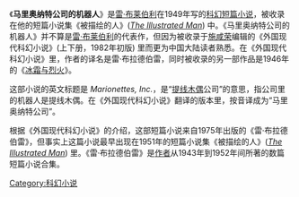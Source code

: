 {{Link style|time=2015-12-12T07:12:13+00:00}}
{{unreferenced|time=2008-1-6}}

《'''马里奥纳特公司的机器人'''》是[[雷·布莱伯利|雷·布莱伯利]]在1949年写的[[科幻|科幻]][[短篇小说|短篇小说]]，被收录在他的短篇小说集《被描绘的人》(''[[:en:The_Illustrated_Man|The Illustrated Man]]'') 中。《马里奥纳特公司的机器人》并不算是[[雷·布莱伯利|雷·布莱伯利]]的代表作，但因为被收录于[[施咸荣|施咸荣]]编辑的《外国现代科幻小说》(上下册，1982年初版) 里而更为中国大陆读者熟悉。在《外国现代科幻小说》里，作者的译名是雷·布拉德伯雷，同时被收录的另一部作品是1946年的《[[冰霜与烈火|冰霜与烈火]]》。

这部小说的英文标题是 ''Marionettes, Inc.''，是“[[懸絲傀儡|提线木偶]]公司”的意思，指公司里的机器人是提线木偶。在《外国现代科幻小说》翻译的版本里，按音译成为“马里奥纳特公司”。

根据《外国现代科幻小说》的介绍，这部短篇小说来自1975年出版的《雷·布拉德伯雷》，但事实上这篇小说最早出现在1951年的短篇小说集《被描绘的人》(''[[:en:The_Illustrated_Man|The Illustrated Man]]'') 里。《雷·布拉德伯雷》是[[雷·布莱伯利|作者]]从1943年到1952年间所著的数篇短篇小说合集。
{{Scifi-stub}}

[[Category:科幻小说|Category:科幻小说]]